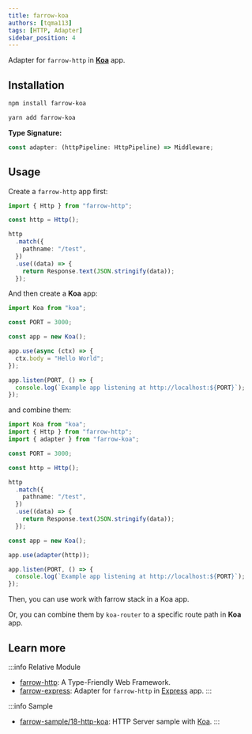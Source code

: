 ```yaml
---
title: farrow-koa
authors: [tqma113]
tags: [HTTP, Adapter]
sidebar_position: 4
---
```



Adapter for `farrow-http` in **[Koa](https://github.com/koajs/koa)** app.

## Installation

<Tabs groupId="package-tool">
<TabItem value="npm" label="npm">

```bash
npm install farrow-koa
```

</TabItem>
<TabItem value="yarn" label="Yarn" default>

```bash
yarn add farrow-koa
```

</TabItem>
</Tabs>

**Type Signature:**

```ts
const adapter: (httpPipeline: HttpPipeline) => Middleware;
```

## Usage

Create a `farrow-http` app first:

```ts
import { Http } from "farrow-http";

const http = Http();

http
  .match({
    pathname: "/test",
  })
  .use((data) => {
    return Response.text(JSON.stringify(data));
  });
```

And then create a **Koa** app:

```ts
import Koa from "koa";

const PORT = 3000;

const app = new Koa();

app.use(async (ctx) => {
  ctx.body = "Hello World";
});

app.listen(PORT, () => {
  console.log(`Example app listening at http://localhost:${PORT}`);
});
```

and combine them:

```ts
import Koa from "koa";
import { Http } from "farrow-http";
import { adapter } from "farrow-koa";

const PORT = 3000;

const http = Http();

http
  .match({
    pathname: "/test",
  })
  .use((data) => {
    return Response.text(JSON.stringify(data));
  });

const app = new Koa();

app.use(adapter(http));

app.listen(PORT, () => {
  console.log(`Example app listening at http://localhost:${PORT}`);
});
```

Then, you can use work with farrow stack in a Koa app.

Or, you can combine them by `koa-router` to a specific route path in **Koa** app.

## Learn more

:::info Relative Module

- [farrow-http](./02-farrow-http.mdx): A Type-Friendly Web Framework.
- [farrow-express](./04-farrow-express.mdx): Adapter for `farrow-http` in [Express](https://github.com/expressjs/express) app.
  :::

:::info Sample

- [farrow-sample/18-http-koa](https://github.com/tqma113/farrow-sample/tree/main/samples/18-http-koa): HTTP Server sample with [Koa](https://github.com/koajs/koa).
  :::
